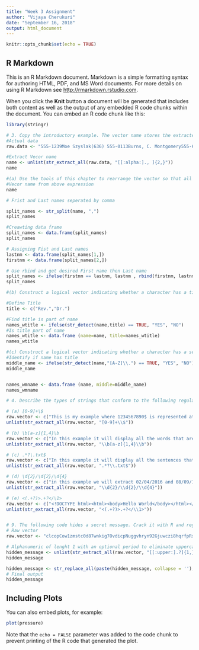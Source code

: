 ```yaml
---
title: "Week 3 Assignment"
author: "Vijaya Cherukuri"
date: "September 16, 2018"
output: html_document
---
```


```r
knitr::opts_chunk$set(echo = TRUE)
```

## R Markdown

This is an R Markdown document. Markdown is a simple formatting syntax for authoring HTML, PDF, and MS Word documents. For more details on using R Markdown see <http://rmarkdown.rstudio.com>.

When you click the **Knit** button a document will be generated that includes both content as well as the output of any embedded R code chunks within the document. You can embed an R code chunk like this:

```r
library(stringr)

# 3. Copy the introductory example. The vector name stores the extracted names.
#Actual data
raw.data <- "555-1239Moe Szyslak(636) 555-0113Burns, C. Montgomery555-6542Rev. Timothy Lovejoy555 8904Ned Flanders636-555-3226Simpson, Homer5553642Dr. Julius Hibbert"

#Extract Vecor name
name <- unlist(str_extract_all(raw.data, "[[:alpha:]., ]{2,}"))
name

#(a) Use the tools of this chapter to rearrange the vector so that all elements conform to the standard first_name last_name.
#Vecor name from above expression
name

# Frist and Last names seperated by comma

split_names <- str_split(name, ",")
split_names

#Creawting data frame
split_names <- data.frame(split_names)
split_names

# Assigning Fist and Last names
lastnm <- data.frame(split_names[1,])
firstnm <- data.frame(split_names[2,])

# Use rbind and get desired First name then Last name
split_names <- ifelse(firstnm == lastnm, lastnm , rbind(firstnm, lastnm))
split_names

#(b) Construct a logical vector indicating whether a character has a title (i.e.,Rev. and Dr.).

#Define Title
title <- c("Rev.","Dr.")

#Find title is part of name
names_wtitle <- ifelse(str_detect(name,title) == TRUE, "YES", "NO")
#Is title part of name
names_wtitle <- data.frame (name=name, title=names_wtitle)
names_wtitle

#(c) Construct a logical vector indicating whether a character has a second name.
#Identify if name has title
middle_name <- ifelse(str_detect(name,"[A-Z]\\.") == TRUE, "YES", "NO")
middle_name


names_wmname <- data.frame (name, middle=middle_name)
names_wmname

# 4. Describe the types of strings that conform to the following regular expressions and construct an example that is matched by the regular expression.

# (a) [0-9]+\$
raw.vector <- c("This is my example where 1234567890$ is represented at the end of the vector; it will report [1234567890$] two times with a dollar sign at the end", "Another good example is 123$ but not $123")
unlist(str_extract_all(raw.vector, "[0-9]+\\$"))

# (b) \b[a-z]{1,4}\b
raw.vector <- c("In this example it will display all the words that are surrounded by edges \\b on both sides and composed of four letters or less but with LOWER CASE only.")
unlist(str_extract_all(raw.vector, "\\b[a-z]{1,4}\\b"))

# (c) .*?\.txt$
raw.vector <- c("In this example it will display all the sentences that are composed of a period . followed by a word that has the asterisk or star that could be optional and then followed by the extension.txt, for example:", "this is good my.homework.txt", "my.homew*rk.txt is a very good example not included because is not at the end of the sentence.", "but this one is great my.homew*rk.txt")
unlist(str_extract_all(raw.vector, ".*?\\.txt$"))

# (d) \d{2}/\d{2}/\d{4}
raw.vector <- c("in this example we will extract 02/04/2016 and 08/09/1977","Also we will not be able to obtain 4/15/1879 since it doest nt match the two digit month, neither 02/19/17")
unlist(str_extract_all(raw.vector, "\\d{2}/\\d{2}/\\d{4}"))

# (e) <(.+?)>.+?</\1>
raw.vector <- c("<!DOCTYPE html><html><body>Hello World</body></html></html>")
unlist(str_extract_all(raw.vector, "<(.+?)>.+?</\\1>"))


# 9. The following code hides a secret message. Crack it with R and regular expressions. Hint: Some of the characters are more revealing than others! The code snippet is also available in the materials at www.r-datacollection.com.
# Raw vector
raw.vector <- "clcopCow1zmstc0d87wnkig7OvdicpNuggvhryn92Gjuwczi8hqrfpRxs5Aj5dwpn0TanwoUwisdij7Lj8kpf03AT5Idr3coc0bt7yczjatOaootj55t3Nj3ne6c4Sfek.r1w1YwwojigOd6vrfUrbz2.2bkAnbhzgv4R9i05zEcrop.wAgnb.SqoU65fPa1otfb7wEm24k6t3sR9zqe5fy89n6Nd5t9kc4fE905gmc4Rgxo5nhDk!gr"

# Alphanumeric of lenght 1 with an optional period to eliminate uppercase and period issues
hidden_message <- unlist(str_extract_all(raw.vector, "[[:upper:].?]{1,}"))
hidden_message

hidden_message <- str_replace_all(paste(hidden_message, collapse = ''), "[.]", " ")
# Final output
hidden_message

```

## Including Plots

You can also embed plots, for example:

```r
plot(pressure)
```

Note that the `echo = FALSE` parameter was added to the code chunk to prevent printing of the R code that generated the plot.
